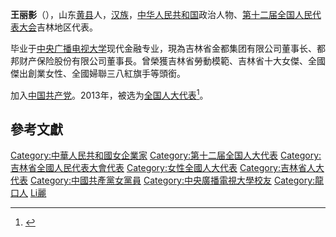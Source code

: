 '''王丽影'''（{{bd|1966年||}}），山东[[黄县|黄县]]人，[[汉族|汉族]]，[[中华人民共和国|中华人民共和国]]政治人物、[[第十二届全国人民代表大会|第十二届全国人民代表大会]]吉林地区代表。

毕业于[[中央广播电视大学|中央广播电视大学]]现代金融专业，現為吉林省金都集团有限公司董事长、都邦财产保险股份有限公司董事長。曾榮獲吉林省勞動模範、吉林省十大女傑、全國傑出創業女性、全國婦聯三八紅旗手等頭銜。

加入[[中国共产党|中国共产党]]。2013年，被选为[[全国人大代表|全国人大代表]]<ref>{{cite news|title=全国人大代表信息-王丽影|url= http://210.82.31.1:8084/delegate/viewDelegate.action?dbid=120461|accessdate=2013-03-28|newspaper=全国人大网}}</ref>。

==參考文獻==
{{reflist}}
{{中国政治人物小作品}}
{{DEFAULTSORT:Wang王}}
[[Category:中華人民共和國女企業家|Category:中華人民共和國女企業家]]
[[Category:第十二届全国人大代表|Category:第十二届全国人大代表]]
[[Category:吉林省全國人民代表大會代表|Category:吉林省全國人民代表大會代表]]
[[Category:女性全國人大代表|Category:女性全國人大代表]]
[[Category:吉林省人大代表|Category:吉林省人大代表]]
[[Category:中國共產黨女黨員|Category:中國共產黨女黨員]]
[[Category:中央廣播電視大學校友|Category:中央廣播電視大學校友]]
[[Category:龍口人|Category:龍口人]]
[[Category:王姓|Li麗]]